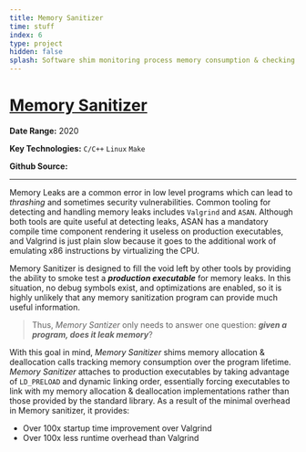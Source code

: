```yaml
---
title: Memory Sanitizer
time: stuff
index: 6
type: project
hidden: false
splash: Software shim monitoring process memory consumption & checking for leaks
---
```


# [Memory Sanitizer](https://github.com/DavidPeet8/Memory-Sanitizer)

**Date Range:** 2020

**Key Technologies:** `C/C++` `Linux` `Make`

**Github Source:** <GitLink url="https://github.com/DavidPeet8/Memory-Sanitizer" />

---

Memory Leaks are a common error in low level programs which can lead to *thrashing* and sometimes security vulnerabilities. Common tooling for detecting and handling memory leaks includes `Valgrind` and `ASAN`. Although both tools are quite useful at detecting leaks, ASAN has a mandatory compile time component rendering it useless on production executables, and Valgrind is just plain slow because it goes to the additional work of emulating x86 instructions by virtualizing the CPU.

Memory Sanitizer is designed to fill the void left by other tools by providing the ability to  smoke test a ***production executable*** for memory leaks. In this situation, no debug symbols exist, and optimizations are enabled, so it is highly unlikely that any memory sanitization program can provide much useful information.

> Thus, *Memory Santizer* only needs to answer one question: ***given a program, does it leak memory***?

With this goal in mind, *Memory Sanitizer* shims memory allocation & deallocation calls  tracking memory consumption over the program lifetime. *Memory Sanitizer* attaches to production executables by taking advantage of `LD_PRELOAD` and dynamic linking order, essentially forcing executables to link with my memory allocation & deallocation implementations rather than those provided by the standard library. As a result of the minimal overhead in Memory sanitizer, it provides:
- Over 100x startup time improvement over Valgrind
- Over 100x less runtime overhead than Valgrind

